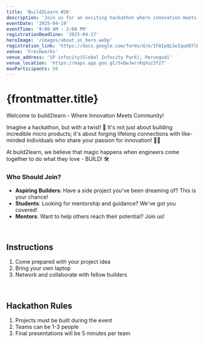 ```yaml
---
title: 'Build2Learn #26'
description: 'Join us for an exciting hackathon where innovation meets community!'
eventDate: '2025-04-19'
eventTime: '9:00 AM - 2:00 PM'
registrationDeadline: '2025-04-17'
heroImage: '/images/about_us_hero.webp'
registration_link: 'https://docs.google.com/forms/d/e/1FAIpQLSeIquUO7lBZt1Ca6B0FNOhLj5Z4P764gHfdFQUWXqt1B-FaiA/viewform'
venue: 'Freshworks'
venue_address: 'SP infocity(Global Infocity Park), Perungudi'
venue_location: 'https://maps.app.goo.gl/5vQwJwrrKqYuz3fz7'
maxParticipants: 50
---
```


# {frontmatter.title}

Welcome to build2learn - Where Innovation Meets Community!

Imagine a hackathon, but with a twist! 🤔 It's not just about building incredible micro products; it's about forging lifelong connections with like-minded individuals who share your passion for innovation! 🤝💡

At build2learn, we believe that magic happens when engineers come together to do what they love - BUILD! 🛠

### Who Should Join?

- **Aspiring Builders**: Have a side project you've been dreaming of? This is your chance!
- **Students**: Looking for mentorship and guidance? We've got you covered!
- **Mentors**: Want to help others reach their potential? Join us!

<br />

## Instructions

1. Come prepared with your project idea
2. Bring your own laptop
3. Network and collaborate with fellow builders

<br />

## Hackathon Rules

1. Projects must be built during the event
2. Teams can be 1-3 people
3. Final presentations will be 5 minutes per team
